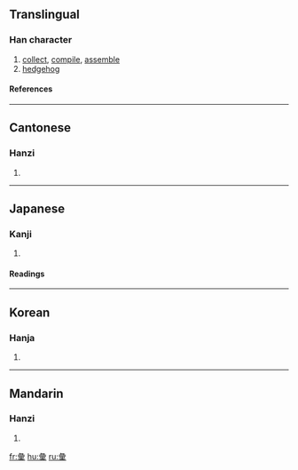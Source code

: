 {{see|彚|汇}}

==Translingual==
===Han character===
{{Han char|rn=58|rad=彐|as=10|sn=13|four=2790<sub>4</sub>|canj=女一月田木 (VMBWD)}}
# [[collect]], [[compile]], [[assemble]]
# [[hedgehog]]
====References====
{{Han ref|kx=0362.210|dkj=09936|dj=0681.020|hdz=20962.040|uh=5F59|ud=24409|bh=B74A|bd=46922}}
----
==Cantonese==
===Hanzi===
{{yue-hanzi|jyut=|y=wai6, wui6}}
# {{defn|Cantonese}}
----
==Japanese==
===Kanji===
{{ja-kanji|grade=|rs=彐10}}
# {{defn|Japanese}} 
====Readings====
{{ja-readings|on=[[い]] (i)|kun=[[はりねずみ]] (harinezumi), [[あつまる]] (atsumaru), [[たぐい]] (tagui)}}
----
==Korean==
===Hanja===
{{ko-hanja|hangeul=휘|eumhun=|rv=hwi|mr=hwi|y=hwi}}
# {{defn|Korean}}
----
==Mandarin==
===Hanzi===
{{cmn-hanzi|sim=汇|pin=[[hùi]] (hui4)|wg=hui<sup>4</sup>}}
# {{defn|Mandarin}}

[[fr:彙]]
[[hu:彙]]
[[ru:彙]]